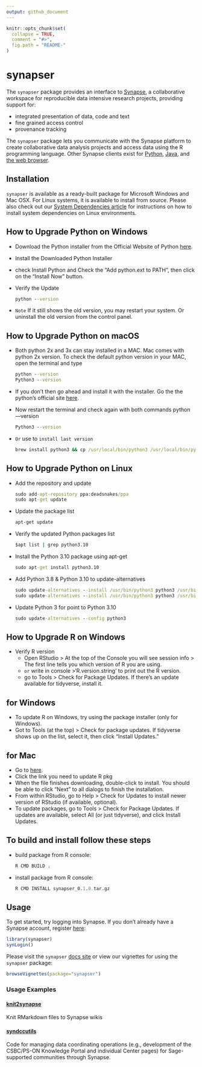 ```yaml
---
output: github_document
---
```



```r
knitr::opts_chunk$set(
  collapse = TRUE,
  comment = "#>",
  fig.path = "README-"
)
```

# synapser

The `synapser` package provides an interface to
[Synapse](http://www.synapse.org), a collaborative workspace for
reproducible data intensive research projects, providing support for:

* integrated presentation of data, code and text
* fine grained access control
* provenance tracking

The `synapser` package lets you communicate with the Synapse platform to
create collaborative data analysis projects and access data using the R
programming language. Other Synapse clients exist for
[Python](http://docs.synapse.org/python),
[Java](https://github.com/Sage-Bionetworks/Synapse-Repository-Services/tree/develop),
and [the web browser](https://www.synapse.org).

## Installation

`synapser` is available as a ready-built package for Microsoft Windows
and Mac OSX. For Linux systems, it is available to install from source.
Please also check out our [System Dependencies
article](https://r-docs.synapse.org/articles/systemDependencies.html) for instructions on how to
install system dependencies on Linux environments.

## How to Upgrade Python on Windows

- Download the Python installer from the Official Website of Python
[here](https://www.python.org/downloads/windows/).
- Install the Downloaded Python Installer
- check Install Python and Check the “Add python.ext to PATH”, then click on the “Install Now” button.
- Verify the Update

  ```cmd
  python --version
  ```

- `Note` If it still shows the old version, you may restart your system. Or uninstall the old version from the control panel.

## How to Upgrade Python on macOS

- Both python 2x and 3x can stay installed in a MAC. Mac comes with python 2x version. To check the default python version in your MAC, open the terminal and type

  ```cmd
  python --version
  Python3 --version
  ```

- If you don't then go ahead and install it with the installer. Go the the python's official site
[here](https://www.python.org/downloads/mac-osx/).

- Now restart the terminal and check again with both commands python —version

  ```cmd
  Python3 --version
  ```

- `Or` use to `install last version`

  ```cmd
  brew install python3 && cp /usr/local/bin/python3 /usr/local/bin/python
  ```

## How to Upgrade Python on Linux

- Add the repository and update

  ```cmd
  sudo add-apt-repository ppa:deadsnakes/ppa
  sudo apt-get update
  ```

- Update the package list

  ```cmd
  apt-get update
  ```

- Verify the updated Python packages list

    ```cmd
    $apt list | grep python3.10
    ```

- Install the Python 3.10 package using apt-get

    ```cmd
    sudo apt-get install python3.10
    ```

- Add Python 3.8 & Python 3.10 to update-alternatives

  ```cmd
  sudo update-alternatives --install /usr/bin/python3 python3 /usr/bin/python3.8 1
  sudo update-alternatives --install /usr/bin/python3 python3 /usr/bin/python3.10 2
  ```

- Update Python 3 for point to Python 3.10

  ```cmd
  sudo update-alternatives --config python3
  ```

## How to Upgrade R on Windows

- Verify R version
  - Open RStudio > At the top of the Console you will see session info > The first line tells you which version of R you are using.
  - `or` write in console >'R.version.string' to print out the R version.
  - go to Tools > Check for Package Updates. If there’s an update available for tidyverse, install it.

## for Windows

- To update R on Windows, try using the package installer (only for Windows).
- Got to Tools (at the top) > Check for package updates. If tidyverse shows up on the list, select it, then click “Install Updates.”

## for Mac

- Go to
[here](https://cloud.r-project.org/bin/macosx/).
- Click the link you need to update R pkg
- When the file finishes downloading, double-click to install. You should be able to click “Next” to all dialogs to finish the installation.
- From within RStudio, go to Help > Check for Updates to install newer version of RStudio (if available, optional).
- To update packages, go to Tools > Check for Package Updates. If updates are available, select All (or just tidyverse), and click Install Updates.

## To build and install follow these steps

- build package from R console:

  ```r
  R CMD BUILD .
  ```

- install package from R console:

  ```r
  R CMD INSTALL synapser_0.1.0.tar.gz
  ```

## Usage

To get started, try logging into Synapse. If you don’t already have a
Synapse account, register [here](https://www.synapse.org/register):

```r
library(synapser)
synLogin()
```

Please visit the `synapser` [docs site](http://sage-bionetworks.github.io/synapser/articles/synapser.html) or view our vignettes for using the `synapser` package:

```r
browseVignettes(package="synapser")
```

### Usage Examples

#### [knit2synapse](https://github.com/Sage-Bionetworks/knit2synapse)

Knit RMarkdown files to Synapse wikis

#### [syndccutils](https://github.com/Sage-Bionetworks/syndccutils)

Code for managing data coordinating operations (e.g., development of the CSBC/PS-ON Knowledge Portal and individual Center pages) for Sage-supported communities through Synapse.

